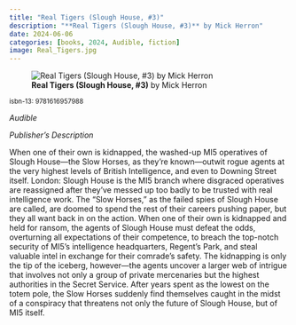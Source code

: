 ```yaml
---
title: "Real Tigers (Slough House, #3)"
description: "**Real Tigers (Slough House, #3)** by Mick Herron"
date: 2024-06-06
categories: [books, 2024, Audible, fiction]
image: Real_Tigers.jpg
---
```

![**Real Tigers (Slough House, #3)** by Mick Herron](Real_Tigers.jpg){fig-align="left"}

<sup>isbn-13: 9781616957988</sup>

*Audible*

*Publisher's Description*

When one of their own is kidnapped, the washed-up MI5 operatives of Slough
House—the Slow Horses, as they're known—outwit rogue agents at the very
highest levels of British Intelligence, and even to Downing Street itself.
London: Slough House is the MI5 branch where disgraced operatives are
reassigned after they’ve messed up too badly to be trusted with real
intelligence work. The “Slow Horses,” as the failed spies of Slough House
are called, are doomed to spend the rest of their careers pushing paper,
but they all want back in on the action. When one of their own is kidnapped
and held for ransom, the agents of Slough House must defeat the odds,
overturning all expectations of their competence, to breach the top-notch
security of MI5’s intelligence headquarters, Regent’s Park, and steal
valuable intel in exchange for their comrade’s safety. The kidnapping is
only the tip of the iceberg, however—the agents uncover a larger web of
intrigue that involves not only a group of private mercenaries but the
highest authorities in the Secret Service. After years spent as the lowest
on the totem pole, the Slow Horses suddenly find themselves caught in the
midst of a conspiracy that threatens not only the future of Slough House,
but of MI5 itself.